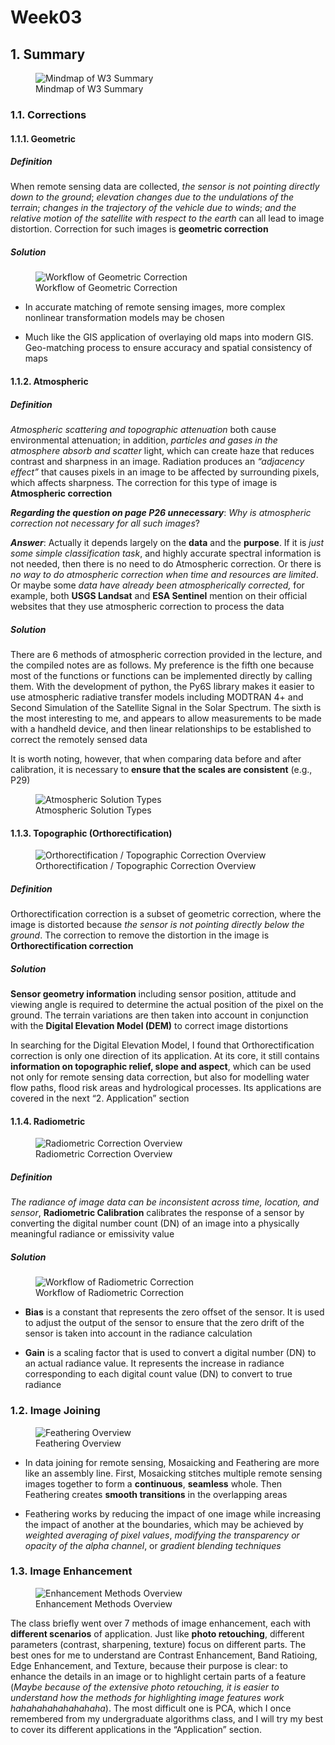 # Week03 {.unnumbered}

## 1. Summary

![Mindmap of W3 Summary](img/Week3Mindmap.png)

### 1.1. Corrections

#### 1.1.1. Geometric 

##### Definition

When remote sensing data are collected, *the sensor is not pointing directly down to the ground*; *elevation changes due to the undulations of the terrain*; *changes in the trajectory of the vehicle due to winds*; *and the relative motion of the satellite with respect to the earth* can all lead to image distortion. Correction for such images is **geometric correction**

##### Solution

![Workflow of Geometric Correction](img/GeometricSolution.png)

* In accurate matching of remote sensing images, more complex nonlinear transformation models may be chosen

* Much like the GIS application of overlaying old maps into modern GIS. Geo-matching process to ensure accuracy and spatial consistency of maps

#### 1.1.2. Atmospheric

##### Definition

*Atmospheric scattering and topographic attenuation* both cause environmental attenuation; in addition, *particles and gases in the atmosphere absorb and scatter* light, which can create haze that reduces contrast and sharpness in an image. Radiation produces an *"adjacency effect"* that causes pixels in an image to be affected by surrounding pixels, which affects sharpness. The correction for this type of image is **Atmospheric correction**

***Regarding the question on page P26 unnecessary***: *Why is atmospheric correction not necessary for all such images*?

***Answer***: Actually it depends largely on the **data** and the **purpose**. If it is *just some simple classification task*, and highly accurate spectral information is not needed, then there is no need to do Atmospheric correction. Or there is *no way to do atmospheric correction when time and resources are limited*. Or maybe some *data have already been atmospherically corrected,* for example, both **USGS Landsat** and **ESA Sentinel** mention on their official websites that they use atmospheric correction to process the data

##### Solution

There are 6 methods of atmospheric correction provided in the lecture, and the compiled notes are as follows. My preference is the fifth one because most of the functions or functions can be implemented directly by calling them. With the development of python, the Py6S library makes it easier to use atmospheric radiative transfer models including MODTRAN 4+ and Second Simulation of the Satellite Signal in the Solar Spectrum. The sixth is the most interesting to me, and appears to allow measurements to be made with a handheld device, and then linear relationships to be established to correct the remotely sensed data

It is worth noting, however, that when comparing data before and after calibration, it is necessary to **ensure that the scales are consistent** (e.g., P29)

![Atmospheric Solution Types](img/AtmosphericSolution.jpg)

#### 1.1.3. Topographic (Orthorectification)

![Orthorectification / Topographic Correction Overview](img/OrthorectificationOverview.jpg)

##### Definition

Orthorectification correction is a subset of geometric correction, where the image is distorted because *the sensor is not pointing directly below the ground*. The correction to remove the distortion in the image is **Orthorectification correction**

##### Solution

**Sensor geometry information** including sensor position, attitude and viewing angle is required to determine the actual position of the pixel on the ground. The terrain variations are then taken into account in conjunction with the **Digital Elevation Model (DEM)** to correct image distortions

In searching for the Digital Elevation Model, I found that Orthorectification correction is only one direction of its application. At its core, it still contains **information on topographic relief, slope and aspect**, which can be used not only for remote sensing data correction, but also for modelling water flow paths, flood risk areas and hydrological processes. Its applications are covered in the next "2. Application" section

#### 1.1.4. Radiometric

![Radiometric Correction Overview](img/RadiometricOverview.jpg)

##### Definition

*The radiance of image data can be inconsistent across time, location, and sensor*, **Radiometric Calibration** calibrates the response of a sensor by converting the digital number count (DN) of an image into a physically meaningful radiance or emissivity value

##### Solution

![Workflow of Radiometric Correction](img/RadiometricSolution.png)

* **Bias** is a constant that represents the zero offset of the sensor. It is used to adjust the output of the sensor to ensure that the zero drift of the sensor is taken into account in the radiance calculation

* **Gain** is a scaling factor that is used to convert a digital number (DN) to an actual radiance value. It represents the increase in radiance corresponding to each digital count value (DN) to convert to true radiance

### 1.2. Image Joining

![Feathering Overview](img/DataJoining.jpg)

* In data joining for remote sensing, Mosaicking and Feathering are more like an assembly line. First, Mosaicking stitches multiple remote sensing images together to form a **continuous**, **seamless** whole. Then Feathering creates **smooth transitions** in the overlapping areas

* Feathering works by reducing the impact of one image while increasing the impact of another at the boundaries, which may be achieved by *weighted averaging of pixel values*, *modifying the transparency or opacity of the alpha channel*, or *gradient blending techniques*

### 1.3. Image Enhancement

![Enhancement Methods Overview](img/ImageEnhancement.jpg)

The class briefly went over 7 methods of image enhancement, each with **different scenarios** of application. Just like **photo retouching**, different parameters (contrast, sharpening, texture) focus on different parts. The best ones for me to understand are Contrast Enhancement, Band Ratioing, Edge Enhancement, and Texture, because their purpose is clear: to enhance the details in an image or to highlight certain parts of a feature (*Maybe because of the extensive photo retouching, it is easier to understand how the methods for highlighting image features work hahahahahahahahaha*). The most difficult one is PCA, which I once remembered from my undergraduate algorithms class, and I will try my best to cover its different applications in the "Application" section.



